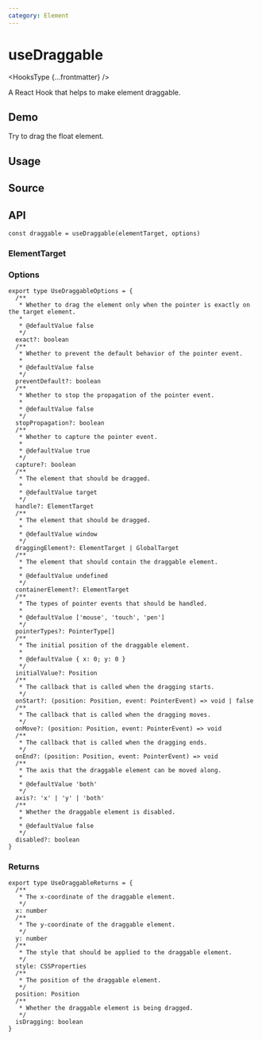 ```yaml
---
category: Element
---
```


# useDraggable


<HooksType {...frontmatter} />

A React Hook that helps to make element draggable.

## Demo

Try to drag the float element.


<App />

## Usage



## Source


<Source />

## API

```tsx
const draggable = useDraggable(elementTarget, options)
```

### ElementTarget


<Tip type="target" />

### Options

```tsx
export type UseDraggableOptions = {
  /**
   * Whether to drag the element only when the pointer is exactly on the target element.
   *
   * @defaultValue false
   */
  exact?: boolean
  /**
   * Whether to prevent the default behavior of the pointer event.
   *
   * @defaultValue false
   */
  preventDefault?: boolean
  /**
   * Whether to stop the propagation of the pointer event.
   *
   * @defaultValue false
   */
  stopPropagation?: boolean
  /**
   * Whether to capture the pointer event.
   *
   * @defaultValue true
   */
  capture?: boolean
  /**
   * The element that should be dragged.
   *
   * @defaultValue target
   */
  handle?: ElementTarget
  /**
   * The element that should be dragged.
   *
   * @defaultValue window
   */
  draggingElement?: ElementTarget | GlobalTarget
  /**
   * The element that should contain the draggable element.
   *
   * @defaultValue undefined
   */
  containerElement?: ElementTarget
  /**
   * The types of pointer events that should be handled.
   *
   * @defaultValue ['mouse', 'touch', 'pen']
   */
  pointerTypes?: PointerType[]
  /**
   * The initial position of the draggable element.
   *
   * @defaultValue { x: 0; y: 0 }
   */
  initialValue?: Position
  /**
   * The callback that is called when the dragging starts.
   */
  onStart?: (position: Position, event: PointerEvent) => void | false
  /**
   * The callback that is called when the dragging moves.
   */
  onMove?: (position: Position, event: PointerEvent) => void
  /**
   * The callback that is called when the dragging ends.
   */
  onEnd?: (position: Position, event: PointerEvent) => void
  /**
   * The axis that the draggable element can be moved along.
   * 
   * @defaultValue 'both'
   */
  axis?: 'x' | 'y' | 'both'
  /**
   * Whether the draggable element is disabled.
   * 
   * @defaultValue false
   */
  disabled?: boolean
}
```

### Returns

```tsx
export type UseDraggableReturns = {
  /**
   * The x-coordinate of the draggable element.
   */
  x: number
  /**
   * The y-coordinate of the draggable element.
   */
  y: number
  /**
   * The style that should be applied to the draggable element.
   */
  style: CSSProperties
  /**
   * The position of the draggable element.
   */
  position: Position
  /**
   * Whether the draggable element is being dragged.
   */
  isDragging: boolean
}
```
